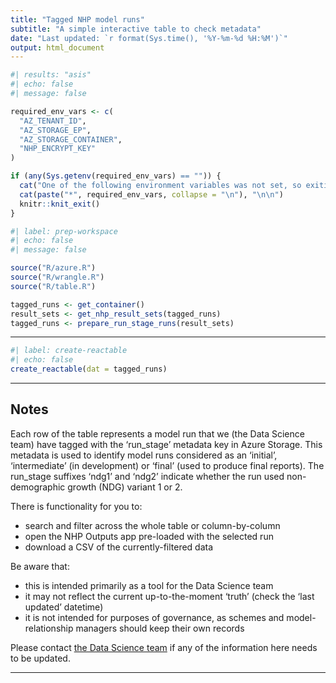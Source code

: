 ```yaml
---
title: "Tagged NHP model runs"
subtitle: "A simple interactive table to check metadata"
date: "Last updated: `r format(Sys.time(), '%Y-%m-%d %H:%M')`"
output: html_document
---
```


```r
#| results: "asis"
#| echo: false
#| message: false

required_env_vars <- c(
  "AZ_TENANT_ID",
  "AZ_STORAGE_EP",
  "AZ_STORAGE_CONTAINER",
  "NHP_ENCRYPT_KEY"
)

if (any(Sys.getenv(required_env_vars) == "")) {
  cat("One of the following environment variables was not set, so exiting \n\n")
  cat(paste("*", required_env_vars, collapse = "\n"), "\n\n")
  knitr::knit_exit() 
}
```

```r
#| label: prep-workspace
#| echo: false
#| message: false

source("R/azure.R")
source("R/wrangle.R")
source("R/table.R")

tagged_runs <- get_container()
result_sets <- get_nhp_result_sets(tagged_runs)
tagged_runs <- prepare_run_stage_runs(result_sets)
```

---

```r
#| label: create-reactable
#| echo: false
create_reactable(dat = tagged_runs)
```

---

## Notes

Each row of the table represents a model run that we (the Data Science team) have tagged with the 'run_stage' metadata key in Azure Storage. This metadata is used to identify model runs considered as an 'initial', 'intermediate' (in development) or 'final' (used to produce final reports). The run_stage suffixes 'ndg1' and 'ndg2' indicate whether the run used non-demographic growth (NDG) variant 1 or 2.

There is functionality for you to:

- search and filter across the whole table or column-by-column
- open the NHP Outputs app pre-loaded with the selected run
- download a CSV of the currently-filtered data

Be aware that:

- this is intended primarily as a tool for the Data Science team
- it may not reflect the current up-to-the-moment 'truth' (check the 'last updated' datetime)
- it is not intended for purposes of governance, as schemes and model-relationship managers should keep their own records

Please contact [the Data Science team](mailto:mlcsu.su.datascience@nhs.net) if any of the information here needs to be updated.

---
